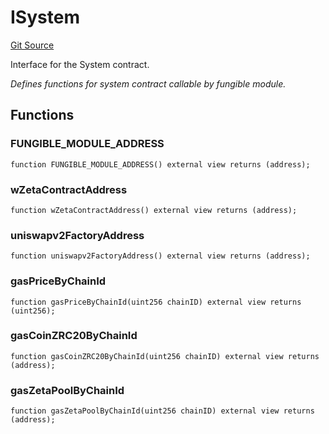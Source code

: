 # ISystem
[Git Source](https://github.com/zeta-chain/protocol-contracts/blob/main/docs/src/contracts/zevm/interfaces/ISystem.sol)

Interface for the System contract.

*Defines functions for system contract callable by fungible module.*


## Functions
### FUNGIBLE_MODULE_ADDRESS


```solidity
function FUNGIBLE_MODULE_ADDRESS() external view returns (address);
```

### wZetaContractAddress


```solidity
function wZetaContractAddress() external view returns (address);
```

### uniswapv2FactoryAddress


```solidity
function uniswapv2FactoryAddress() external view returns (address);
```

### gasPriceByChainId


```solidity
function gasPriceByChainId(uint256 chainID) external view returns (uint256);
```

### gasCoinZRC20ByChainId


```solidity
function gasCoinZRC20ByChainId(uint256 chainID) external view returns (address);
```

### gasZetaPoolByChainId


```solidity
function gasZetaPoolByChainId(uint256 chainID) external view returns (address);
```

